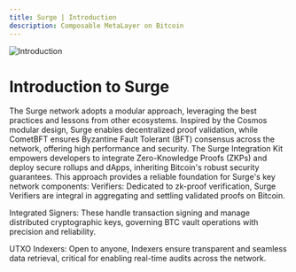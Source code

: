 ```yaml
---
title: Surge | Introduction
description: Composable MetaLayer on Bitcoin
---
```


<img src="/assets/intro.png" alt="Introduction" />

# Introduction to Surge

The Surge network adopts a modular approach, leveraging the best practices
and lessons from other ecosystems. Inspired by the Cosmos modular design,
Surge enables decentralized proof validation, while CometBFT ensures Byzantine
Fault Tolerant (BFT) consensus across the network, offering high performance
and security. The Surge Integration Kit empowers developers to integrate
Zero-Knowledge Proofs (ZKPs) and deploy secure rollups and dApps, inheriting
Bitcoin's robust security guarantees. This approach provides a reliable
foundation for Surge's key network components: Verifiers: Dedicated to
zk-proof verification, Surge Verifiers are integral in aggregating and
settling validated proofs on Bitcoin.

Integrated Signers: These handle transaction signing and manage distributed cryptographic keys, governing BTC vault operations with precision and reliability.

UTXO Indexers: Open to anyone, Indexers ensure transparent and seamless data retrieval, critical for enabling real-time audits across the network.
